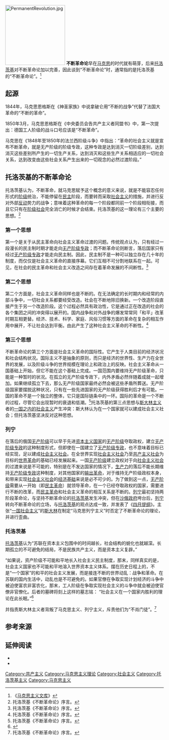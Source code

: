 {{not|继续革命论}}
[[File:PermanentRevolution.jpg|190px]]
{{马克思主义}}
{{托洛茨基主义}}
'''不断革命论'''早在[[马克思|马克思]]的时代就有萌芽，后来[[托洛茨基|托洛茨基]]对不断革命论加以完善，因此谈到“不断革命论”时，通常指的是托洛茨基的“不断革命论”。<ref name="马克思主义文库">《[[马克思主义文库|马克思主义文库]]》</ref>

== 起源 ==
1844年，马克思恩格斯在《神圣家族》中说拿破仑用“不断的战争”代替了法国大革命的“不断的革命”。

1850年3月，马克思恩格斯在《中央委员会告共产主义者同盟书》中，第一次提出：德国工人阶级的战斗口号应该是“不断革命”。

马克思在《1848年至1850年的法兰西阶级斗争》中指出：“革命的社会主义就是宣布不断革命，就是无产阶级的阶级专政，这种专政是达到消灭一切阶级差别，达到消灭这些差别所产生的一切生产关系，达到消灭和这些生产关系相适应的一切社会关系，达到改变由这些社会关系产生出来的一切观念的必然过渡阶段。”

== 托洛茨基的不断革命论 ==
托洛茨基认为，不断革命，就马克思赋予这个概念的意义来说，就是不能容忍任何形式的[[阶级|阶级]]统治，不能停留在[[民主|民主]]阶段，而要转而采取[[社会主义|社会主义]]的措施，并进行反对外部[[反动|反动]]势力的战争；意味着这种革命的每一个阶段都同前一个阶段相衔接，而且它只有在[[阶级社会|阶级社会]]完全消亡的时候才会结束。托洛茨基的这一理论有三个主要的思想。<ref name="《不断革命论》序言">托洛茨基《不断革命论》序言。</ref>

=== 第一个思想 ===
第一个是关于从民主革命向社会主义革命过渡的问题。传统观点认为，只有经过一段漫长的民主制时期才能走向[[无产阶级专政|无产阶级专政]]；而不断革命论则断言，落后国家只有经过[[无产阶级专政|无产阶级专政]]才能走向民主制。因此，民主制不是一种可以独立存在几十年的制度，而仅仅是社会主义革命的直接序幕。它们互相不可分割地联系在一起。可见，在社会的民主革命和社会主义改造之间存在着革命发展的不间断性。<ref name="《不断革命论》序言">托洛茨基《不断革命论》序言。</ref>

=== 第二个思想 ===
第二个方面是，社会主义革命同样也是不断的。在无法确定的长时期内和经常的内部斗争中，一切社会关系都要经受改造。社会在不断地除旧换新。一个改造阶段直接产生于另一个改造阶段。这个过程必然具有政治性，它是通过正在改造的社会的各个集团之间的冲突得以展开的。国内战争和对外战争的爆发常常同「和平」改革时期互相更替。经济、技术、科学、家庭、风俗习惯等方面的革命在复杂的相互作用中展开，不让社会达到平衡。由此产生了这种社会主义革命的不断性。<ref name="《不断革命论》序言">托洛茨基《不断革命论》序言。</ref>

=== 第三个思想 ===
不断革命论的第三个方面是社会主义革命的国际性。它产生于人类目前的经济状况和社会结构状况。国际主义不是抽象的原则，而只是经济的世界性、生产力在全世界的发展，以及阶级斗争的世界规模在理论上和政治上的反映。社会主义革命从一国基础上开始，但它不能在这个基础上完成。一国范围内要维持无产阶级革命，只能是一种暂时的状况。在孤立的无产阶级专政下，内外矛盾必然伴随着成就一起增加。如果继续孤立下去，那么无产阶级国家最终必然会被这些矛盾所葬送。无产阶级国家要摆脱这种状况，只有在一些先进国家的无产阶级获得胜利后才有可能。一国的革命不是一个独立的整体，它只是国际链条中的一环。国际的革命是一个不断的过程，尽管它会出现暂时的衰退和低潮。<ref name="《不断革命论》序言">托洛茨基《不断革命论》序言。</ref>托洛茨基的第三点思想与[[斯大林主义|斯大林主义]]者的[[一国之内的社会主义|一国之内的社会主义]]产生冲突：斯大林认为在一个国家就可以建成社会主义社会；但托洛茨基坚决反对这种思想。

=== 列宁 ===
在落后的俄国[[无产阶级|无产阶级]]可以早于先进[[资本主义国家|资本主义国家]]的[[无产阶级|无产阶级]]夺取政权，建立[[无产阶级专政|无产阶级专政]]的这种制度形式，但即使在一国建立了[[无产阶级专政|无产阶级专政]]，也不意味着目标已经实现，足以建成[[社會主義社會|社会主义社会]]。在全世界实现[[社會主義社會|社会主义社会]]乃至[[共产主义社会|共产主义社会]]为目标的[[世界革命|世界革命]]的基础已经发展起来。一国[[无产阶级|无产阶级]]建立政权对于向[[社會主義社會|社会主义社会]]的过渡来说是不可能的，特别是在不发达国家的情况下，[[生产力|生产力]]的落后不能长期维持[[无产阶级专政|无产阶级专政]]这种制度，对其他国家的[[输出革命|输出革命]]，对于维持无产阶级政权本身，和带来实现[[社會主義社會|社会主义社会]]的[[经济基础和上层建筑|经济基础]]来说是必不可少的。为了做到这一点，[[无产阶级|无产阶级]]需要从一开始（即[[民主革命|民主革命]]）就领导革命，在一个已经夺取政权的国家，需要进行不断的改革，而[[民主革命|民主革命]]和社会主义革命的相互关系是不断的。[[弗拉基米尔·列宁|列宁]]最初坚持两阶段革命论，与坚持不断革命论的[[列夫·达维多维奇·托洛茨基|托洛茨基]]发生冲突，但在[[俄罗斯帝国|沙俄政府]]垮台后，[[弗拉基米尔·列宁|列宁]]转向不断革命论的立场，与[[列夫·达维多维奇·托洛茨基|托洛茨基]]的观点达成一致，并发表了《[[四月提綱|四月提纲]]》。主张“[[一国社会主义|一国社会主义]]”的[[约瑟夫·斯大林|斯大林]]在制定“马克思列宁主义”时否定了不断革命论的理论，并进行歪曲。

=== 托洛茨基 ===
[[列夫·达维多维奇·托洛茨基|托洛茨基]]认为“苏联在资本主义包围中的时间越长，社会结构的蜕化也就越深。长期孤立的不可避免的结局，不是民族共产主义，而是资本主义复辟。”

“如果说，资产阶级不可能和平地长入社会主义民主制度，那末，同样真实的是，社会主义国家也不可能和平地溶入世界资本主义体系。摆在历史日程上的，不是“一个国家”的和平的社会主义发展，而是接连不断的世界动乱：战争和革命。在苏联的国内生活中，动乱也是不可避免的。如果官僚在争取实现计划经济的斗争中被迫使富农非富农化，那末，工人阶级在争取实现社会主义的斗争中就会被迫使官僚非官僚化。后者的墓碑将刻上这样的墓志铭： “社会主义在一个国家内胜利的理论在此长眠。”<ref>{{Cite web|title=《被背叛的革命》“一国社会主义”|url=https://www.marxists.org/chinese/trotsky/trotsky_1936book/trotsky_1936book_trb12.htm|author=托洛茨基|language=zh|access-date=2021-10-21|archive-date=2021-08-18|archive-url=https://web.archive.org/web/20210818125800/https://www.marxists.org/chinese/trotsky/trotsky_1936book/trotsky_1936book_trb12.htm}}</ref>

并指责斯大林主义者背叛了马克思主义、列宁主义，斥责他们为“不肖门徒”。<ref name="《不断革命论》序言">托洛茨基《不断革命论》序言。</ref>

== 参考来源 ==
{{reflist}}

== 延伸阅读 ==
* {{lang|en|Engels, Frederick (1848), ''The French Working Class and the Presidential Elections''}}
* {{lang|en|Engels, Frederick (1847), ''Principles of Communism''}}

[[Category:共产主义|Category:共产主义]]
[[Category:马克思主义理论|Category:马克思主义理论]]
[[Category:社会主义|Category:社会主义]]
[[Category:托洛茨基主义|Category:托洛茨基主义]]
[[Category:马克思主义|Category:马克思主义]]